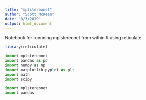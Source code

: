 ---
title: "mplstereonet"
author: "Scott McKean"
date: "8/3/2019"
output: html_document
---

Notebook for runnning mplstereonet from within R using reticulate

```{r setup, include=FALSE}
library(reticulate)
```

```{python}
import mplstereonet
import pandas as pd
import numpy as np
import matplotlib.pyplot as plt
import math
import scipy
```

```{python}
import mplstereonet
import pandas
```